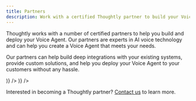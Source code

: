 ```yaml
---
title: Partners
description: Work with a certified Thoughtly partner to build your Voice Agent
---
```


Thoughtly works with a number of certified partners to help you build and deploy your Voice Agent. Our partners are experts in AI voice technology and can help you create a Voice Agent that meets your needs.

Our partners can help build deep integrations with your existing systems, provide custom solutions, and help you deploy your Voice Agent to your customers without any hassle.


<CardGroup cols={2}>
	<PartnerCard
		name="Lucid AI Solutions"
		href="https://lucidaisolutions.com"
		description="General Sales Agents"
		image={(
			<img
				src={"/images/partners/lucid-ai.jpg"}
				style={{
					borderRadius: '10px',
					maxHeight: '125px',
				}}
			/>
		)}
	/>
	<PartnerCard
		name="Fairfax Partners"
		href="https://fairfaxpartners.ca"
		description="Investor Relations and Corporate Communications"
		image={(
			<img
				src={"/images/partners/fairfax-partners.jpg"}
				style={{
					borderRadius: '10px',
					maxHeight: '125px',
				}}
			/>
		)}
	/>
</CardGroup>

<Note>Interested in becoming a Thoughtly partner? [Contact us](/resources/support) to learn more.</Note>
